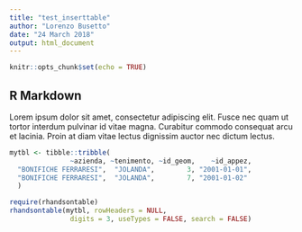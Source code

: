 ```yaml
---
title: "test_inserttable"
author: "Lorenzo Busetto"
date: "24 March 2018"
output: html_document
---
```


```r
knitr::opts_chunk$set(echo = TRUE)
```

## R Markdown

Lorem ipsum dolor sit amet, consectetur adipiscing elit. Fusce nec quam ut tortor 
interdum pulvinar id vitae magna. Curabitur commodo consequat arcu et lacinia. 
Proin at diam vitae lectus dignissim auctor nec dictum lectus.

```r

mytbl <- tibble::tribble(
               ~azienda, ~tenimento, ~id_geom,    ~id_appez,
  "BONIFICHE FERRARESI",  "JOLANDA",        3, "2001-01-01",
  "BONIFICHE FERRARESI",  "JOLANDA",        7, "2001-01-02"
  )

require(rhandsontable)
rhandsontable(mytbl, rowHeaders = NULL,
               digits = 3, useTypes = FALSE, search = FALSE)



```
